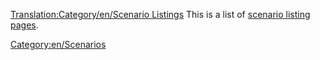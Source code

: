 [[Translation:Category/en/Scenario Listings]]
This is a list of [[Main/en/List of player-made scenarios|scenario listing pages]].

[[Category:en/Scenarios]]
